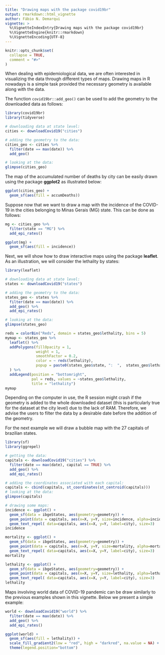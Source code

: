 ```yaml
---
title: "Drawing maps with the package covid19br"
output: rmarkdown::html_vignette
author: Fábio N. Demarqui
vignette: >
  %\VignetteIndexEntry{Drawing maps with the package covid19br}
  %\VignetteEngine{knitr::rmarkdown}
  %\VignetteEncoding{UTF-8}
---
```


```r
knitr::opts_chunk$set(
  collapse = TRUE,
  comment = "#>"
)
```

When dealing with epidemiological data, we are often interested in visualizing the data through different types of maps. Drawing maps in R nowadays is a simple task provided the necessary geometry is available along with the data. 

The function `covid19br::add_geo()` can be used to add the geometry to the downloaded data as follows:

```r

library(covid19br)
library(tidyverse)

# downloading data at state level:
cities <- downloadCovid19("cities") 

# adding the geometry to the data:
cities_geo <- cities %>%
  filter(date == max(date)) %>%
  add_geo()

# looking at the data:
glimpse(cities_geo)

```

The map of the accumulated number of deaths by city can be easily drawn using the package __ggplot2__ as illustrated below:

```r
ggplot(cities_geo) +
  geom_sf(aes(fill = accumDeaths)) 
```

Suppose now that we want to draw a map with the incidence of the COVID-19 in the cities belonging to Minas Gerais (MG) state. This can be done as follows:

```r

mg <- cities_geo %>%
  filter(state == "MG") %>%
  add_epi_rates()

ggplot(mg) +
  geom_sf(aes(fill = incidence)) 
```

Next, we will show how to draw interactive maps using the package __leaflet__. As an illustration, we will consider the lethality by states:

```r
library(leaflet)

# downloading data at state level:
states <- downloadCovid19("states") 

# adding the geometry to the data:
states_geo <- states %>%
  filter(date == max(date)) %>%
  add_geo() %>%
  add_epi_rates()

# looking at the data:
glimpse(states_geo)

reds = colorBin("Reds", domain = states_geo$lethality, bins = 5)
mymap <- states_geo %>%
  leaflet() %>%
  addPolygons(fillOpacity = 1, 
              weight = 1,
              smoothFactor = 0.2,
              color = ~ reds(lethality),
              popup = paste0(states_geo$state, ":  ",  states_geo$lethality, 2)
  ) %>%
  addLegend(position = "bottomright", 
            pal = reds, values = ~states_geo$lethality, 
            title = "lethality")
mymap  

```


Depending on the computer in use, the R session might crash if the geometry is added to the whole downloaded dataset (this is particularly true for the dataset at the city level) due to the lack of RAM. Therefore, we advise the users to filter the data by a desirable date before the addition of the geometry.

For the next example we will draw a bubble map with the 27 capitals of brazilian states.

```r
library(sf)
library(ggrepel)

# getting the data:
capitals <- downloadCovid19("cities") %>%
  filter(date == max(date), capital == TRUE) %>%
  add_geo() %>%
  add_epi_rates()

# adding the coordinates associated with each capital:
capitals <- cbind(capitals, st_coordinates(st_centroid(capitals)))  
# looking at the data:
glimpse(capitals)  

# drawing some maps:
incidence <- ggplot() +
  geom_sf(data = ibgeStates, aes(geometry=geometry)) +
  geom_point(data = capitals, aes(x=X, y=Y, size=incidence, alpha=incidence), color = "orange") +
  geom_text_repel( data=capitals, aes(x=X, y=Y, label=city), size=3)
incidence

mortality <- ggplot() +
  geom_sf(data = ibgeStates, aes(geometry=geometry)) +
  geom_point(data = capitals, aes(x=X, y=Y, size=mortality, alpha=mortality), color = "red") +
  geom_text_repel( data=capitals, aes(x=X, y=Y, label=city), size=3)
mortality

lethality <- ggplot() +
  geom_sf(data = ibgeStates, aes(geometry=geometry)) +
  geom_point(data = capitals, aes(x=X, y=Y, size=lethality, alpha=lethality), color = "darkred") +
  geom_text_repel( data=capitals, aes(x=X, y=Y, label=city), size=3)
lethality

```

Maps involving world data of COVID-19 pandemic can be draw similarly to the previous examples shown in this vignette. Below we present a simple example:

```r
world <- downloadCovid19("world") %>%
  filter(date == max(date)) %>%
  add_geo() %>%
  add_epi_rates()

ggplot(world) +
  geom_sf(aes(fill = lethality)) + 
  scale_fill_gradient2(low = "red", high = "darkred", na.value = NA) +
  theme(legend.position="bottom")
```
